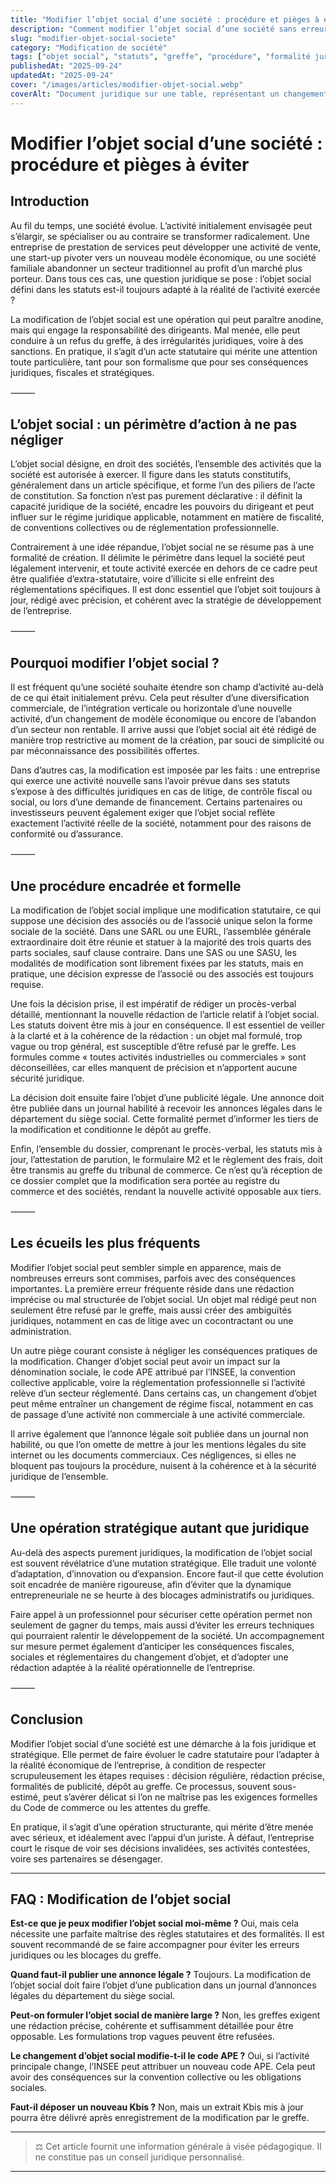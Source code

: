 ```yaml
---
title: "Modifier l’objet social d’une société : procédure et pièges à éviter"
description: "Comment modifier l’objet social d’une société sans erreur : procédure, conditions juridiques, risques à éviter, rédaction, greffe et conséquences fiscales."
slug: "modifier-objet-social-societe"
category: "Modification de société"
tags: ["objet social", "statuts", "greffe", "procédure", "formalité juridique", "entreprise"]
publishedAt: "2025-09-24"
updatedAt: "2025-09-24"
cover: "/images/articles/modifier-objet-social.webp"
coverAlt: "Document juridique sur une table, représentant un changement statutaire d'objet social"
---
```


# Modifier l’objet social d’une société : procédure et pièges à éviter

## Introduction

Au fil du temps, une société évolue. L’activité initialement envisagée peut s’élargir, se spécialiser ou au contraire se transformer radicalement. Une entreprise de prestation de services peut développer une activité de vente, une start-up pivoter vers un nouveau modèle économique, ou une société familiale abandonner un secteur traditionnel au profit d’un marché plus porteur. Dans tous ces cas, une question juridique se pose : l’objet social défini dans les statuts est-il toujours adapté à la réalité de l’activité exercée ?

La modification de l’objet social est une opération qui peut paraître anodine, mais qui engage la responsabilité des dirigeants. Mal menée, elle peut conduire à un refus du greffe, à des irrégularités juridiques, voire à des sanctions. En pratique, il s’agit d’un acte statutaire qui mérite une attention toute particulière, tant pour son formalisme que pour ses conséquences juridiques, fiscales et stratégiques.

⸻

## L’objet social : un périmètre d’action à ne pas négliger

L’objet social désigne, en droit des sociétés, l’ensemble des activités que la société est autorisée à exercer. Il figure dans les statuts constitutifs, généralement dans un article spécifique, et forme l’un des piliers de l’acte de constitution. Sa fonction n’est pas purement déclarative : il définit la capacité juridique de la société, encadre les pouvoirs du dirigeant et peut influer sur le régime juridique applicable, notamment en matière de fiscalité, de conventions collectives ou de réglementation professionnelle.

Contrairement à une idée répandue, l’objet social ne se résume pas à une formalité de création. Il délimite le périmètre dans lequel la société peut légalement intervenir, et toute activité exercée en dehors de ce cadre peut être qualifiée d’extra-statutaire, voire d’illicite si elle enfreint des réglementations spécifiques. Il est donc essentiel que l’objet soit toujours à jour, rédigé avec précision, et cohérent avec la stratégie de développement de l’entreprise.

⸻

## Pourquoi modifier l’objet social ?

Il est fréquent qu’une société souhaite étendre son champ d’activité au-delà de ce qui était initialement prévu. Cela peut résulter d’une diversification commerciale, de l’intégration verticale ou horizontale d’une nouvelle activité, d’un changement de modèle économique ou encore de l’abandon d’un secteur non rentable. Il arrive aussi que l’objet social ait été rédigé de manière trop restrictive au moment de la création, par souci de simplicité ou par méconnaissance des possibilités offertes.

Dans d’autres cas, la modification est imposée par les faits : une entreprise qui exerce une activité nouvelle sans l’avoir prévue dans ses statuts s’expose à des difficultés juridiques en cas de litige, de contrôle fiscal ou social, ou lors d’une demande de financement. Certains partenaires ou investisseurs peuvent également exiger que l’objet social reflète exactement l’activité réelle de la société, notamment pour des raisons de conformité ou d’assurance.

⸻

## Une procédure encadrée et formelle

La modification de l’objet social implique une modification statutaire, ce qui suppose une décision des associés ou de l’associé unique selon la forme sociale de la société. Dans une SARL ou une EURL, l’assemblée générale extraordinaire doit être réunie et statuer à la majorité des trois quarts des parts sociales, sauf clause contraire. Dans une SAS ou une SASU, les modalités de modification sont librement fixées par les statuts, mais en pratique, une décision expresse de l’associé ou des associés est toujours requise.

Une fois la décision prise, il est impératif de rédiger un procès-verbal détaillé, mentionnant la nouvelle rédaction de l’article relatif à l’objet social. Les statuts doivent être mis à jour en conséquence. Il est essentiel de veiller à la clarté et à la cohérence de la rédaction : un objet mal formulé, trop vague ou trop général, est susceptible d’être refusé par le greffe. Les formules comme « toutes activités industrielles ou commerciales » sont déconseillées, car elles manquent de précision et n’apportent aucune sécurité juridique.

La décision doit ensuite faire l’objet d’une publicité légale. Une annonce doit être publiée dans un journal habilité à recevoir les annonces légales dans le département du siège social. Cette formalité permet d’informer les tiers de la modification et conditionne le dépôt au greffe.

Enfin, l’ensemble du dossier, comprenant le procès-verbal, les statuts mis à jour, l’attestation de parution, le formulaire M2 et le règlement des frais, doit être transmis au greffe du tribunal de commerce. Ce n’est qu’à réception de ce dossier complet que la modification sera portée au registre du commerce et des sociétés, rendant la nouvelle activité opposable aux tiers.

⸻

## Les écueils les plus fréquents

Modifier l’objet social peut sembler simple en apparence, mais de nombreuses erreurs sont commises, parfois avec des conséquences importantes. La première erreur fréquente réside dans une rédaction imprécise ou mal structurée de l’objet social. Un objet mal rédigé peut non seulement être refusé par le greffe, mais aussi créer des ambiguïtés juridiques, notamment en cas de litige avec un cocontractant ou une administration.

Un autre piège courant consiste à négliger les conséquences pratiques de la modification. Changer d’objet social peut avoir un impact sur la dénomination sociale, le code APE attribué par l’INSEE, la convention collective applicable, voire la réglementation professionnelle si l’activité relève d’un secteur réglementé. Dans certains cas, un changement d’objet peut même entraîner un changement de régime fiscal, notamment en cas de passage d’une activité non commerciale à une activité commerciale.

Il arrive également que l’annonce légale soit publiée dans un journal non habilité, ou que l’on omette de mettre à jour les mentions légales du site internet ou les documents commerciaux. Ces négligences, si elles ne bloquent pas toujours la procédure, nuisent à la cohérence et à la sécurité juridique de l’ensemble.

⸻

## Une opération stratégique autant que juridique

Au-delà des aspects purement juridiques, la modification de l’objet social est souvent révélatrice d’une mutation stratégique. Elle traduit une volonté d’adaptation, d’innovation ou d’expansion. Encore faut-il que cette évolution soit encadrée de manière rigoureuse, afin d’éviter que la dynamique entrepreneuriale ne se heurte à des blocages administratifs ou juridiques.

Faire appel à un professionnel pour sécuriser cette opération permet non seulement de gagner du temps, mais aussi d’éviter les erreurs techniques qui pourraient ralentir le développement de la société. Un accompagnement sur mesure permet également d’anticiper les conséquences fiscales, sociales et réglementaires du changement d’objet, et d’adopter une rédaction adaptée à la réalité opérationnelle de l’entreprise.

⸻

## Conclusion

Modifier l’objet social d’une société est une démarche à la fois juridique et stratégique. Elle permet de faire évoluer le cadre statutaire pour l’adapter à la réalité économique de l’entreprise, à condition de respecter scrupuleusement les étapes requises : décision régulière, rédaction précise, formalités de publicité, dépôt au greffe. Ce processus, souvent sous-estimé, peut s’avérer délicat si l’on ne maîtrise pas les exigences formelles du Code de commerce ou les attentes du greffe.

En pratique, il s’agit d’une opération structurante, qui mérite d’être menée avec sérieux, et idéalement avec l’appui d’un juriste. À défaut, l’entreprise court le risque de voir ses décisions invalidées, ses activités contestées, voire ses partenaires se désengager.

---

## FAQ : Modification de l’objet social

 **Est-ce que je peux modifier l’objet social moi-même ?**
Oui, mais cela nécessite une parfaite maîtrise des règles statutaires et des formalités. Il est souvent recommandé de se faire accompagner pour éviter les erreurs juridiques ou les blocages du greffe.

 **Quand faut-il publier une annonce légale ?**
Toujours. La modification de l’objet social doit faire l’objet d’une publication dans un journal d’annonces légales du département du siège social.

 **Peut-on formuler l’objet social de manière large ?**
Non, les greffes exigent une rédaction précise, cohérente et suffisamment détaillée pour être opposable. Les formulations trop vagues peuvent être refusées.

 **Le changement d’objet social modifie-t-il le code APE ?**
Oui, si l’activité principale change, l’INSEE peut attribuer un nouveau code APE. Cela peut avoir des conséquences sur la convention collective ou les obligations sociales.

 **Faut-il déposer un nouveau Kbis ?**
Non, mais un extrait Kbis mis à jour pourra être délivré après enregistrement de la modification par le greffe.

---

> ⚖️ Cet article fournit une information générale à visée pédagogique. Il ne constitue pas un conseil juridique personnalisé.

---

